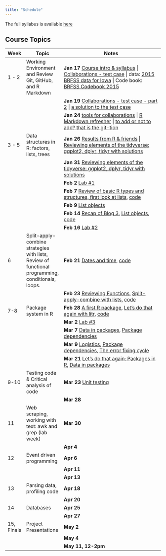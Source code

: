 ```yaml
---
title: "Schedule"
---
```


The full syllabus is available [here](syllabus.pdf)

## Course Topics

Week | Topic | Notes
----- | --------------- | ------------------------------------------------------
1 - 2     | Working Environment and Review Git, GitHub, and R Markdown   | **Jan 17 ** [Course intro & syllabus](../materials-2023/00_getting-started/slides.html) \| [Collaborations - test case](../materials-2023/01_collaborative-environment/01_test-case.html) \| data: [2015 BRFSS data for Iowa](../materials-2023/01_collaborative-environment/data/brfss_iowa.csv) \| Code book: [BRFSS Codebook 2015](https://www.cdc.gov/brfss/annual_data/2015/pdf/codebook15_llcp.pdf)
&nbsp;    | &nbsp;                                                       | **Jan 19** [Collaborations - test case - part 2](../materials-2023/01_collaborative-environment/01_test-case.html#16) \| [a solution to the test case](../materials-2023/01_collaborative-environment/02_test-case-solution.html)
&nbsp;    | &nbsp;                                                       | **Jan 24** [tools for collaborations](../materials-2023/01_collaborative-environment/03_tools-of-the-trade.html) \| [R Markdown refresher](https://ds202-at-isu.github.io/materials/01_collaborative-environment/03_rmarkdown.html#1) \| [to add or not to add? that is the git-tion](../materials-2023/01_collaborative-environment/05_responsible_git.html)
3 - 5     | Data structures in R: factors, lists, trees                  | **Jan 26** [Results from R & friends](../materials-2023/02_tidyverse/01b_r-and-friends.html) \| [Reviewing elements of the tidyverse: ggplot2, dplyr, tidyr with solutions](../materials-2023/02_tidyverse/01_intro.html)
&nbsp;    | &nbsp;                                                       | **Jan 31** [Reviewing elements of the tidyverse: ggplot2, dplyr, tidyr with solutions](../materials-2023/02_tidyverse/01_intro.html) 
&nbsp;    | &nbsp;                                                       | **Feb 2** [Lab #1](labs/01-slides.qmd)
&nbsp;    | &nbsp;                                                       | **Feb 7** [Review of basic R types and structures, first look at lists](../materials-2023/03_data-structures/01_data-structures.html), [code](../materials-2023/code/code-2023-02-07.R)
&nbsp;    | &nbsp;                                                       | **Feb 9** [ List objects](../materials-2023/03_data-structures/01_data-structures.html#18)
 &nbsp;        | &nbsp;                                                       | **Feb 14** [ Recap of Blog 3](../materials-2023/99_recaps/03_blog-recap.html), [List objects](../materials-2023/03_data-structures/01_data-structures.html#26), [code](../materials-2023/code/code-2023-02-14.R)
&nbsp;     |   &nbsp;     | **Feb 16** [Lab #2](labs/02_lab_2023.html)
6         | Split-apply-combine strategies with lists, Review of functional programming, conditionals, loops.                    | **Feb 21** [Dates and time](../materials-2023/03_data-structures/02_date-and-time.html), [code](../materials-2023/code/code-2023-02-21.R)  
&nbsp;    | &nbsp;                                                       | **Feb 23** [Reviewing Functions](../materials-2023/04_functional-programming/01_functions.html), [Split-apply-combine with lists](../materials-2023/04_functional-programming/02b_purrr.html), [code](../materials-2023/code/code-2023-02-23.R)  
7-8       | Package system in R                                          | **Feb 28** [A first R package](../materials-2023/09_packages/01_r-packages.html), [Let's do that again with litr](https://jacobbien.github.io/litr-project/index.html), [code](../materials-2023/code/code-2023-02-28.R)
&nbsp;    | &nbsp;                                                       | **Mar 2** [Lab #3](labs/03-lab-slides.qmd)
&nbsp;    | &nbsp;                                                       | **Mar 7** [Data in packages](../materials-2023/09_packages/02_r-packages-data.html), [Package dependencies](../materials-2023/09_packages/01_r-packages.html#11)
&nbsp;    | &nbsp;                                                       | **Mar 9** [Logistics](../materials-2023/news/news-2023-03-09.html), [Package dependencies](../materials-2023/09_packages/01_r-packages-data.html#11), [The error fixing cycle](../materials-2023/09_packages/02_r-packages-data.html)
&nbsp;    | &nbsp;                                                       | **Mar 21** [Let's do that again: Packages in R](../materials-2023/09_packages/01_r-packages.html#5), [Data in packages](../materials-2023/09_packages/02_r-packages-data-no-turns.html)
9-10      | Testing code & Critical analysis of code                     | **Mar 23** [Unit testing](../materials-2023/08_testing-code/02_testing-code.html)
&nbsp;    | &nbsp;                                                       | **Mar 28**
11        | Web scraping, working with text: awk and grep (lab week)     | **Mar 30** 
&nbsp;    | &nbsp;                                                       | **Apr 4**
12        | Event driven programming                                     | **Apr 6**
&nbsp;    | &nbsp;                                                       | **Apr 11**
&nbsp;    | &nbsp;                                                       | **Apr 13**
13        | Parsing data, profiling code                                 | **Apr 18**
&nbsp;    | &nbsp;                                                       | **Apr 20**
14        | Databases                                                    | **Apr 25** 
&nbsp;    | &nbsp;                                                       | **Apr 27**
15, Finals | Project Presentations                                       | **May 2**
&nbsp;    | &nbsp;                                                       | **May 4**
&nbsp;    | &nbsp;                                                       | **May 11, 12-2pm**